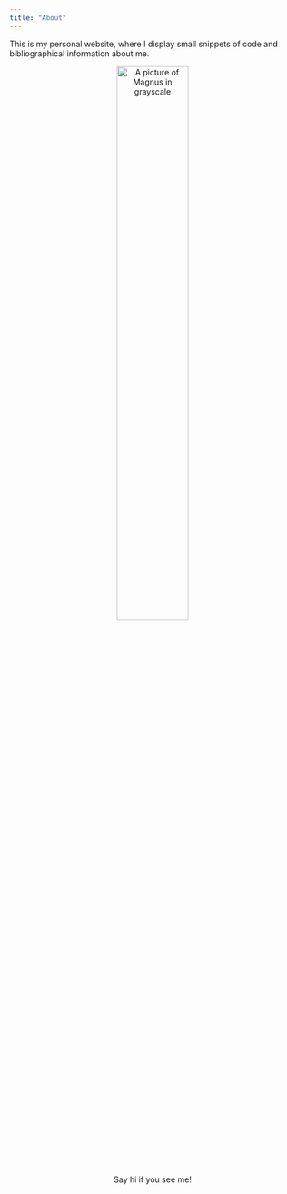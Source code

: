 ```yaml
---
title: "About"
---
```


This is my personal website, where I display small snippets of code and bibliographical information about me. 

<p style="text-align: center;">
 <img src="images/Malini_grey.jpg" alt="A picture of Magnus in grayscale" width="50%" style="border-radius:10%"><br>
Say hi if you see me!
</p>